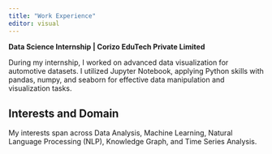 ```yaml
---
title: "Work Experience"
editor: visual
---
```


**Data Science Internship \| Corizo EduTech Private Limited**

During my internship, I worked on advanced data visualization for automotive datasets. I utilized Jupyter Notebook, applying Python skills with pandas, numpy, and seaborn for effective data manipulation and visualization tasks.

## **Interests and Domain**

My interests span across Data Analysis, Machine Learning, Natural Language Processing (NLP), Knowledge Graph, and Time Series Analysis.
